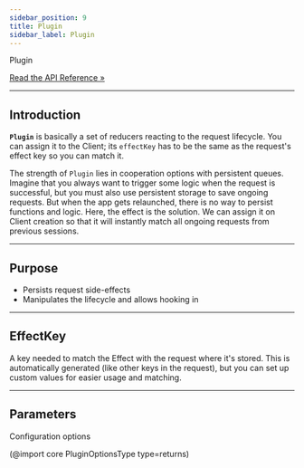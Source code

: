 ```yaml
---
sidebar_position: 9
title: Plugin
sidebar_label: Plugin
---
```


<div class="api-link">
  <div class="api-link-title">Plugin</div>
  <div class="api-link-sub-title">

[Read the API Reference »](/api/Hyper-Fetch/Class/Plugin.mdx)

  </div>
</div>

---

## Introduction

**`Plugin`** is basically a set of reducers reacting to the request lifecycle. You can assign it to the Client; its
`effectKey` has to be the same as the request's effect key so you can match it.

The strength of `Plugin` lies in cooperation options with persistent queues. Imagine that you always want to trigger
some logic when the request is successful, but you must also use persistent storage to save ongoing requests. But when
the app gets relaunched, there is no way to persist functions and logic. Here, the effect is the solution. We can assign
it on Client creation so that it will instantly match all ongoing requests from previous sessions.

---

## Purpose

- Persists request side-effects
- Manipulates the lifecycle and allows hooking in

---

## EffectKey

A key needed to match the Effect with the request where it's stored. This is automatically generated (like other keys in
the request), but you can set up custom values for easier usage and matching.

---

## Parameters

Configuration options

(@import core PluginOptionsType type=returns)
